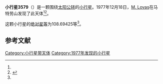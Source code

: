 {{Infobox planet
| bgcolour = #FFFFC0
| name = 3579 Rockholt
| symbol = 
| image = 
| caption = 
| discovery = yes
| discovery_ref = 
| discoverer = [[M._Lovas|M. Lovas]]
| discovery_site = [[马特劳山|马特劳山]] 
| discovered = 1977年12月18日
| designations = yes
| mp_name = 
| named_after = 
| alt_names = 
| mp_category = [[主带小行星|主带小行星]]
| orbit_ref = <ref name="a">[http://ssd.jpl.nasa.gov/sbdb.cgi?sstr=3579 3579 Rockholt] {{Wayback|url=http://ssd.jpl.nasa.gov/sbdb.cgi?sstr=3579 |date=20200917212829 }}，小行星數據庫瀏覽器（JPL Small-Body Database Browser）－[[美国国家航空航天局|美国国家航空航天局]]喷气推进实验室</ref>
| epoch = 2456400.5 (2013年4月18日更新)
| aphelion = {{convert|3.7085902|AU|km|3|abbr=on|lk=out}}
| perihelion = {{convert|1.7568318|AU|km|3|abbr=on}}
| semimajor = {{convert|2.7327110|AU|km|3|abbr=on}}
| eccentricity = 0.3571103
| period = 1650.01912 [[日|日]]<br />4.52[[儒略年|儒略年]]
| avg_speed = 
| inclination = 31.06674
| asc_node = 14.61047
| mean_anomaly = 
| arg_peri = 108.69425
| satellites = 
| physical_characteristics = yes
| dimensions = 
| mass = 
| density = 
| surface_grav = 
| escape_velocity = 
| sidereal_day = 
| axial_tilt = 
| pole_ecliptic_lat = 
| pole_ecliptic_lon = 
| albedo = 
| temperatures= 
| temp_name1 = 
| mean_temp_1 = 
| max_temp_1 = 
| temp_name2 = 
| max_temp_2 = 
| spectral_type = 
| abs_magnitude = 108.69425
}}

'''小行星3579'''（{{lang-en|3579 Rockholt}}）是一颗围绕[[太阳|太阳]][[公转|公转]]的[[小行星|小行星]]。1977年12月18日，[[M._Lovas|M. Lovas]]在马特劳山发现了此天体<ref name="a" /><ref>{{cite news|title=小行星列表|url=http://cfa-www.harvard.edu/iau/lists/NumberedMPs.txt|accessdate=2013-07-08|newspaper=哈佛大学|archive-date=2008-05-17|archive-url=https://web.archive.org/web/20080517010638/http://cfa-www.harvard.edu/iau/lists/NumberedMPs.txt|dead-url=no}}</ref>。

这颗小行星的[[绝对星等|绝对星等]]为108.69425等<ref name="a" />。

==参考文献==
{{reflist}}
{{Minor Planet Number|[[小行星3578|小行星3578]]|[[小行星3580|小行星3580]]}}

{{小天体}}

[[Category:小行星带天体|Category:小行星带天体]]
[[Category:1977年发现的小行星|Category:1977年发现的小行星]]

{{asteroid-stub}}